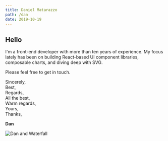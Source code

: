 ```yaml
---
title: Daniel Matarazzo 
path: /dan
date: 2019-10-19
---
```

## Hello

I'm a front-end developer with more than ten years of experience.
My focus lately has been on building React-based UI component libraries, composable charts,
and diving deep with SVG.

Please feel free to get in touch.

Sincerely,  
Best,  
Regards,  
All the best,  
Warm regards,  
Yours,  
Thanks,  

**Dan**

![Dan and Waterfall](./dan.jpeg)
